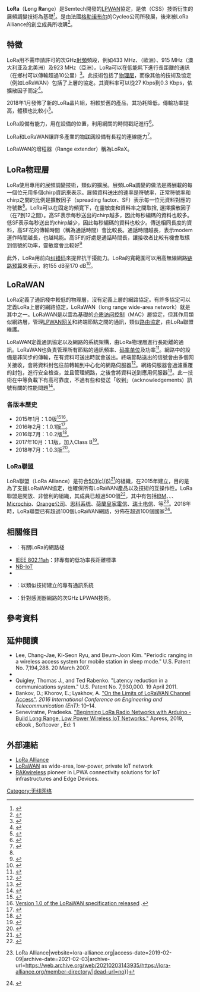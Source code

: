{{Infobox protocol
| name        = LoRa
<!--| image       = LoRa_Module_with_antenna_and_SPI_wires_attached.jpg
| caption     = LoRa模組-->
| standard    = <!--[[IEEE_802.15.4|IEEE 802.15.4]] not sure-->
| developer   = {{le|Semtech|Semtech}}
| introdate   = {{Start date|2003|5}}
| industry    = 工業、科學
| connector   = SPI/I2C
| hardware    = SX1278
| range       = 10km+
}}

'''LoRa'''（'''Lo'''ng '''Ra'''nge）是Semtech開發的[[LPWAN|LPWAN]]協定，是依{{le|啁啾展頻|chirp spread spectrum|chirp展頻}}（CSS）技術衍生的展頻調變技術為基礎<ref name="modbas">{{Cite web|url=https://www.semtech.com/uploads/documents/an1200.22.pdf|title=LoRa Modulation Basics|last=|first=|date=|website=Semtech|url-status=dead|archive-url=https://web.archive.org/web/20190718200516/https://www.semtech.com/uploads/documents/an1200.22.pdf|archive-date=2019-07-18|access-date=2020-02-05|dead-url=no}}</ref>。是由法國[[格勒诺布尔|格勒诺布尔]]的Cycleo公司所發展，後來被LoRa Alliance的創立成員{{le|Semtech|Semtech}}所收購<ref>{{Cite web|url=https://www.design-reuse.com/news/28706/semtech-cycleo-acquisition.html|title=Semtech Acquires Wireless Long Range IP Provider Cycleo|website=Design And Reuse|language=en|access-date=2019-10-17|archive-date=2020-10-14|archive-url=https://web.archive.org/web/20201014230659/https://www.design-reuse.com/news/28706/semtech-cycleo-acquisition.html|dead-url=no}}</ref>。

== 特徵 ==
LoRa用不需申請許可的次GHz[[射頻|射頻]]頻段，例如433 MHz、{{le|短範圍設備|Short-range device|868 MHz}}（歐洲）、915 MHz（澳大利亚及北美洲）及923 MHz（亞洲）。LoRa可以在低能耗下進行長距離的通訊（在鄉村可以傳輸超過10公里）<ref name="sanchez">{{cite journal|author1=Ramon Sanchez-Iborra |author2=Jesus Sanchez-Gomez |author3=Juan Ballesta-Viñas |author4=Maria-Dolores Cano |author5=Antonio F. Skarmeta |title=Performance Evaluation of LoRa Considering Scenario Conditions |journal=Sensors |volume=18 |issue=3 |pages=772 |year=2018 |doi=10.3390/s18030772 |pmid=29510524 |pmc=5876541 }}</ref>。此技術包括了[[物理层|物理层]]，而像其他的技術及協定（例如LoRaWAN）包括了上層的協定。其資料率可以從27 Kbps到0.3 Kbps，依擴散因子而定<ref>{{Cite journal|last1=Adelantado|first1=Ferran|last2=Vilajosana|first2=Xavier|last3=Tuset-Peiro|first3=Pere|last4=Martinez|first4=Borja|last5=Melia-Segui|first5=Joan|last6=Watteyne|first6=Thomas|date=2017|title=Understanding the Limits of LoRaWAN|journal=IEEE Communications Magazine|volume=55|issue=9|pages=34–40|doi=10.1109/mcom.2017.1600613|hdl=10609/93072|s2cid=2798291|issn=0163-6804|hdl-access=free}}</ref>。

2018年1月發佈了新的LoRa晶片組，相較於舊的產品，其功耗降低，傳輸功率提高，體積也比較小<ref>{{Cite web|url=http://www.globenewswire.com/news-release/2018/01/08/1285003/0/en/Semtech-Enables-IoT-of-the-Future-with-Next-Generation-LoRa-Platform.html|title=Semtech Enables IoT of the Future with Next Generation LoRa Platform|last=Corporation|first=Semtech|date=2018-01-08|website=GlobeNewswire News Room|access-date=2019-10-17|archive-date=2020-11-09|archive-url=https://web.archive.org/web/20201109020013/http://www.globenewswire.com/news-release/2018/01/08/1285003/0/en/Semtech-Enables-IoT-of-the-Future-with-Next-Generation-LoRa-Platform.html|dead-url=no}}</ref>。

LoRa設備有{{le|geolocation|geolocation}}能力，用在設備的位置{{le|三邊量測法|Trilateration|三邊量測}}，利用網關的時間戳記進行<ref>{{Cite web|url=http://orbit.dtu.dk/files/130478296/paper_final_2.pdf|title=GPS-free Geolocation using LoRa in Low-Power WANs|author1=Fargas, Bernat Carbones|author2=Petersen, Martin Nordal|date=|website=DTU Library|archive-url=https://web.archive.org/web/20190725085909/https://orbit.dtu.dk/files/130478296/paper_final_2.pdf|archive-date=2019-07-25|access-date=|dead-url=no}}</ref>。

LoRa和LoRaWAN讓許多產業的[[物联网|物联网]]設備有長程的連線能力<ref>{{Cite web|url=https://medium.com/coinmonks/lpwan-lora-lorawan-and-the-internet-of-things-aed7d5975d5d|title=LPWAN, LoRa, LoRaWAN and the Internet of Things|last=Ram|first=Prashant|date=2018-08-07|website=Coinmonks|access-date=2019-02-09|archive-date=2020-11-09|archive-url=https://web.archive.org/web/20201109184412/https://medium.com/coinmonks/lpwan-lora-lorawan-and-the-internet-of-things-aed7d5975d5d|dead-url=no}}</ref>。

LoRaWAN的增程器（Range extender）稱為LoRaX。

==LoRa物理層==
LoRa使用專用的展頻調變技術，類似{{le|啁啾展頻|chirp spread spectrum|chirp展頻}}的擴展。展頻LoRa調變的做法是將酬載的每一個位元用多個chirp資訊來表示。展頻資料送出的速率是符號率，正常符號率和chirp之間的比例是擴散因子（spreading factor、SF）表示每一位元資料對應的符號數<ref name="modbas" />。LoRa可以在固定的頻寛下，在靈敏度和資料率之間取捨, 選擇擴散因子（在7到12之間）。高SF表示每秒送出的chirp越多，因此每秒編碼的資料也較多。低SF表示每秒送出的chirp越少，因此每秒編碼的資料也較少。傳送相同長度的資料，高SF花的傳輸時間（稱為通話時間）會比較長。通話時間越長，表示modem運作時間越長，也越耗能。高SF的好處是通話時間長，讓接收者比較有機會取樣到信號的功率，靈敏度會比較好<ref>{{Cite web|url=https://www.thethingsnetwork.org/article/how-spreading-factor-affects-lorawan-device-battery-life|title=How Spreading Factor affects LoRaWAN device battery life|last=Qoitech|website=The Things Network|language=en|access-date=2020-02-25|archive-date=2020-10-09|archive-url=https://web.archive.org/web/20201009011745/https://www.thethingsnetwork.org/article/how-spreading-factor-affects-lorawan-device-battery-life|dead-url=no}}</ref>

此外，LoRa用前向[[纠错码|纠错码]]來提昇抗干擾能力。LoRa的寬範圍可以用高無線網路[[链路预算|链路预算]]來表示，約155 dB至170 dB<ref>{{Cite web|url=https://blog.semtech.com/title-10-things-about-lorawan-nb-iot|title=10 Things About LoRaWAN & NB-IoT|last=Mohan|first=Vivek|website=blog.semtech.com|language=en-us|access-date=2019-02-18|archive-date=2020-09-27|archive-url=https://web.archive.org/web/20200927172533/https://blog.semtech.com/title-10-things-about-lorawan-nb-iot|dead-url=no}}</ref>。

==LoRaWAN==
LoRa定義了通訊棧中較低的物理層，沒有定義上層的網路協定。有許多協定可以定義LoRa上層的網路協定，LoRaWAN（long range wide-area network）就是其中之一。LoRaWAN是以雲為基礎的[[介质访问控制|介质访问控制]]（MAC）層協定，但其作用類似網路層，管理[[LPWAN|LPWAN]][[网关|网关]]和終端節點之間的通訊，類似[[路由協定|路由協定]]，由LoRa聯盟維護。

LoRaWAN定義通訊協定以及網路的系統架構，由LoRa物理層進行長距離的通訊。LoRaWAN也負責管理所有節點的通訊頻率、[[码率单位|码率单位]]及功率<ref>{{Cite web|url=https://lora-alliance.org/lorawan-for-developers|title=LoRaWAN For Developers|website=www.lora-alliance.org|language=en-US|access-date=2018-11-23|archive-date=2020-12-04|archive-url=https://web.archive.org/web/20201204110139/https://lora-alliance.org/lorawan-for-developers|dead-url=no}}</ref>。網路中的設備是非同步的傳輸，在有資料可送出時就會送出。終端節點送出的信號會由多個网关接收，會將資料封包往前轉輸到中心化的網路伺服器<ref name=":0">{{Cite web|url=https://www.link-labs.com/lpwan|title=A Comprehensive Look At LPWAN For IoT Engineers & Decision Makers|date=|website=www.link-labs.com|archive-url=https://web.archive.org/web/20201127231400/https://www.link-labs.com/lpwan|archive-date=2020-11-27|access-date=2017-06-22|dead-url=no}}</ref>。網路伺服器會過濾重覆的封包，進行安全檢查，並且管理網路{{citation needed|date=December 2019}}，之後會將資料送到應用伺服器<ref>{{Cite web|url=https://lora-alliance.org/sites/default/files/2018-04/what-is-lorawan.pdf|title=LoRaWAN: What is it?|last=LoRa Alliance|date=2015|website=|archive-url=https://web.archive.org/web/20201124091814/https://lora-alliance.org/sites/default/files/2018-04/what-is-lorawan.pdf|archive-date=2020-11-24|access-date=|dead-url=yes}}</ref>。此一技術在中等負載下有高可靠度，不過有些和發送「收到」（acknowledgements）訊號有關的性能問題<ref>{{Cite journal |last1=Bankov |first1=D. |last2=Khorov |first2=E. |last3=Lyakhov |first3=A. |date=November 2016 |title=On the Limits of LoRaWAN Channel Access |journal=2016 International Conference on Engineering and Telecommunication (EnT) |pages=10–14 |doi=10.1109/ent.2016.011|isbn=978-1-5090-4553-2 |s2cid=44799707 }}</ref>。

=== 各版本歷史 ===
* 2015年1月：1.0版<ref name="lora0">{{Cite web |title=LoRaWAN Specification |author= |work=lora-alliance.org |date= |access-date=5 February 2020 |url=https://lora-alliance.org/sites/default/files/2018-05/2015_-_lorawan_specification_1r0_611_1.pdf |archive-date=2020-10-21 |archive-url=https://web.archive.org/web/20201021052219/https://lora-alliance.org/sites/default/files/2018-05/2015_-_lorawan_specification_1r0_611_1.pdf |dead-url=yes }}</ref><ref>[http://www.businesswire.com/news/home/20150616006550/en/LoRaWAN-R1.0-Open-Standard-Released-IoT Version 1.0 of the LoRaWAN specification released] {{Wayback|url=http://www.businesswire.com/news/home/20150616006550/en/LoRaWAN-R1.0-Open-Standard-Released-IoT |date=20190725085909 }}.</ref>。
* 2016年2月：1.0.1版<ref name="lora1">{{Cite web |title=LoRaWAN Specification |author= |work=lora-alliance.org |date= |access-date=5 February 2020 |url=https://lora-alliance.org/sites/default/files/2018-05/lorawan1.0.1final_05apr2016_1099_1.pdf |archive-date=2020-02-05 |archive-url=https://web.archive.org/web/20200205195721/https://lora-alliance.org/sites/default/files/2018-05/lorawan1.0.1final_05apr2016_1099_1.pdf |dead-url=yes }}</ref>。
* 2016年7月：1.0.2版<ref name="lora2">{{Cite web |title=LoRaWAN Specification |author= |work=lora-alliance.org |date= |access-date=5 February 2020 |url=https://lora-alliance.org/sites/default/files/2018-05/lorawan1_0_2-20161012_1398_1.pdf |archive-date=2020-02-28 |archive-url=https://web.archive.org/web/20200228003255/https://lora-alliance.org/sites/default/files/2018-05/lorawan1_0_2-20161012_1398_1.pdf |dead-url=yes }}</ref>。
* 2017年10月：1.1版，加入Class B<ref name="lora11">{{Cite web |title=LoRaWAN™ 1.1 Specification |author= |work=lora-alliance.org |date= |access-date=5 February 2020 |url=https://lora-alliance.org/sites/default/files/2018-04/lorawantm_specification_-v1.1.pdf |archive-date=2020-08-21 |archive-url=https://web.archive.org/web/20200821212056/https://lora-alliance.org/sites/default/files/2018-04/lorawantm_specification_-v1.1.pdf |dead-url=yes }}</ref>。
* 2018年7月：1.0.3版<ref name="lora3">{{Cite web |title=LoRaWAN 1.0.3 Specification |author= |work=lora-alliance.org |date= |access-date=5 February 2020 |url=https://lora-alliance.org/sites/default/files/2018-07/lorawan1.0.3.pdf |archive-date=2020-10-18 |archive-url=https://web.archive.org/web/20201018130111/https://lora-alliance.org/sites/default/files/2018-07/lorawan1.0.3.pdf |dead-url=yes }}</ref>。

=== LoRa聯盟 ===
LoRa聯盟（LoRa Alliance）是符合[[501(c)条款|501(c)(6)]]<ref name="pape_Linu">{{Cite journal |title=Linux Foundation is Eating the World |author=Brad Biddle |date=7 May 2019 |quote=Many other organizations formed following this same basic template: incorporation as a mutual benefit non-profit corporation under applicable U.S. state law (with some slight variations of corporate form based on particular state law requirements), and then operation as a tax exempt entity under a provision targeted at “business leagues” and other trade association-style enterprises. This provision, Section 501(c)(6) of Title 26 of the U.S. Code, generally enabled the organizations to avoid paying federal income tax, and often to avoid most state and local taxes as well. Selecting from hundreds of examples, some organizations that follow this model include ... LoRa Alliance |ssrn=3377799 }}</ref>的組織，在2015年建立，目的是為了支援LoRaWAN協定，也確保所有LoRaWAN產品以及技術的互操作性。LoRa聯盟是開放、非營利的組織，其成員已超過500個<ref>{{Cite web|url=https://www.pacbiztimes.com/2017/06/29/semtechs-lora-alliance-grows-to-500-members/|title=Semtech's LoRa Alliance grows to 500 members|date=2017-06-29|website=Pacific Coast Business Times|language=en-US|access-date=2019-02-09|archive-date=2020-10-10|archive-url=https://web.archive.org/web/20201010022328/https://www.pacbiztimes.com/2017/06/29/semtechs-lora-alliance-grows-to-500-members/|dead-url=no}}</ref>，其中有包括[[IBM|IBM]]、{{le|Everynet|Everynet}}、{{le|Actility|Actility}}、[[微晶片科技|Microchip]]、[[Orange_(公司)|Orange公司]]、[[思科系统|思科系统]]、[[荷蘭皇家電信|荷蘭皇家電信]]、[[瑞士电信|瑞士电信]]、{{le|Semtech|Semtech}}等<ref>{{Cite web|url=https://lora-alliance.org/member-directory|title=Member Directory {{!}} LoRa Alliance|website=lora-alliance.org|access-date=2019-02-09|archive-date=2021-02-03|archive-url=https://web.archive.org/web/20210203143935/https://lora-alliance.org/member-directory/|dead-url=no}}</ref>。2018年時，LoRa聯盟已有超過100個LoRaWAN網路，分佈在超過100個國家<ref>{{Cite web|url=https://www.ept.ca/2019/01/lora-alliance-passes-100-lorawan-network-operator-milestone/|title=LoRa Alliance passes 100 LoRaWAN network operator milestone|date=2019-01-25|website=Electronic Products & Technology|language=en-US|access-date=2019-02-11|archive-date=2020-12-02|archive-url=https://web.archive.org/web/20201202054212/https://www.ept.ca/2019/01/lora-alliance-passes-100-lorawan-network-operator-milestone/|dead-url=no}}</ref>。

==相關條目==
*{{le|DASH7|DASH7}}：有關LoRa的網路棧
*[[IEEE_802.11ah|IEEE 802.11ah]]：非專有的低功率長距離標準
*[[NB-IoT|NB-IoT]] 
*{{le|Narrowband IoT|Narrowband IoT|LTE Cat M1}}
*{{le|Helium Systems|Helium Systems}}：以類似技術建立的專有通訊系統
*{{le|MIoTy|MIoTy}}：針對感測器網路的次GHz LPWAN技術。

==參考資料==
{{reflist}}

==延伸閱讀==
*Lee, Chang-Jae, Ki-Seon Ryu, and Beum-Joon Kim. "Periodic ranging in a wireless access system for mobile station in sleep mode." U.S. Patent No. 7,194,288. 20 March 2007.
* {{Cite web|url=https://www.sghoslya.com/p/lora-is-chirp-spread-spectrum.html|title=How to generate LoRa Symbols|last=Ghoslya|first=Sakshama|date=2019-04-17|website=All About LoRa and LoRaWAN|archive-url=https://web.archive.org/web/20201222014154/https://www.sghoslya.com/p/lora-is-chirp-spread-spectrum.html|archive-date=2020-12-22|access-date=|dead-url=no}}
*Quigley, Thomas J., and Ted Rabenko. "Latency reduction in a communications system." U.S. Patent No. 7,930,000. 19 April 2011.
* Bankov, D.; Khorov, E.; Lyakhov, A. [https://ieeexplore.ieee.org/document/7810745/ "On the Limits of LoRaWAN Channel Access"]{{Wayback|url=https://ieeexplore.ieee.org/document/7810745/ |date=20201024154611 }}. ''2016 International Conference on Engineering and Telecommunication (EnT)'': 10–14.
*Seneviratne, Pradeeka. [https://www.apress.com/us/book/9781484243565 "Beginning LoRa Radio Networks with Arduino - Build Long Range, Low Power Wireless IoT Networks."]{{Wayback|url=https://www.apress.com/us/book/9781484243565 |date=20190725085851 }} Apress, 2019, eBook {{ISBN|978-1-4842-4357-2}}, Softcover {{ISBN|978-1-4842-4356-5}}, Ed: 1

==外部連結==
* [https://lora-alliance.org/ LoRa Alliance]{{Wayback|url=https://lora-alliance.org/ |date=20210201190730 }}
*[https://iot.eetimes.com/lorawan-as-wide-area-low-power-private-iot-wireless-network/ LoRaWAN]{{Wayback|url=https://iot.eetimes.com/lorawan-as-wide-area-low-power-private-iot-wireless-network/ |date=20200526081317 }} as wide-area, low-power, private IoT network
*[https://www.rakwireless.com/ RAKwireless]{{Wayback|url=https://www.rakwireless.com/ |date=20190216014508 }} pioneer in LPWA connectivity solutions for IoT infrastructures and Edge Devices. 
[[Category:无线网络|Category:无线网络]]